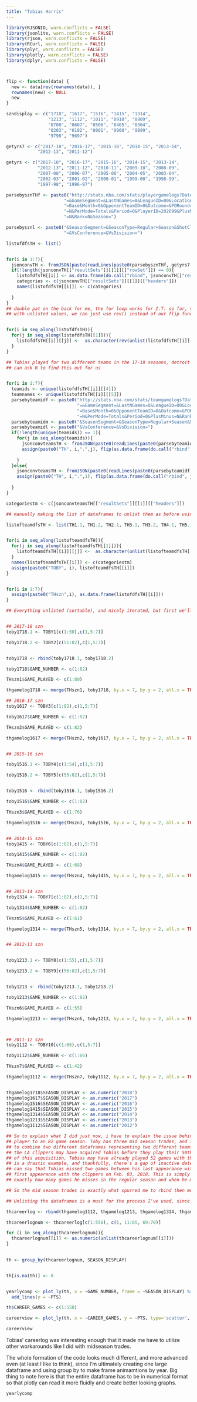 ```yaml
---
title: "Tobias Harris"
---
```



```r


library(RJSONIO, warn.conflicts = FALSE)
library(jsonlite, warn.conflicts = FALSE)
library(rjson, warn.conflicts = FALSE)
library(RCurl, warn.conflicts = FALSE)
library(plyr, warn.conflicts = FALSE)
library(plotly, warn.conflicts = FALSE)
library(dplyr, warn.conflicts = FALSE)



flip <- function(data) {
  new <- data[rev(rownames(data)), ]
  rownames(new) <- NULL
  new
}

szndisplay <- c("1718", "1617", "1516", "1415", "1314",
                "1213", "1112", "1011", "0910", "0809",
                "0708", "0607", "0506", "0405", "0304",
                "0203", "0102", "0001", "9900", "9899",
                "9798", "9697")

getyrs7 <- c("2017-18", "2016-17", "2015-16", "2014-15", "2013-14",
            "2012-13", "2011-12")

getyrs <- c("2017-18", "2016-17", "2015-16", "2014-15", "2013-14",
            "2012-13", "2011-12", "2010-11", "2009-10", "2008-09",
            "2007-08", "2006-07", "2005-06", "2004-05", "2003-04",
            "2002-03", "2001-02", "2000-01", "1999-00", "1998-99",
            "1997-98", "1996-97")

parsebysznTHf <- paste0("http://stats.nba.com/stats/playergamelogs?DateFrom=&DateTo",
                      "=&GameSegment=&LastNGames=0&LeagueID=00&Location=&MeasureType",
                      "=Base&Month=0&OpponentTeamID=0&Outcome=&PORound=0&PaceAdjust",
                      "=N&PerMode=Totals&Period=0&PlayerID=202699&PlusMinus",
                      "=N&Rank=N&Season=")

parsebysznl <- paste0("&SeasonSegment=&SeasonType=Regular+Season&ShotClockRange",
                      "=&VsConference=&VsDivision=")

listofdfsTH <- list()


for(i in 1:7){
  jsonconvTH <- fromJSON(paste(readLines(paste0(parsebysznTHf, getyrs7[i], parsebysznl), warn = FALSE), collapse = ""))
  if(!length(jsonconvTH[["resultSets"]][[1]][["rowSet"]]) == 0){
    listofdfsTH[[i]] <- as.data.frame(do.call("rbind", jsonconvTH[["resultSets"]][[1]][["rowSet"]]))
    categories <- c(jsonconvTH[["resultSets"]][[1]][["headers"]])
    names(listofdfsTH[[i]]) <- c(categories)
    
  }
}
## double pat on the back for me, the for loop works for I.T. so far, showing 7 seasons played.
## with unlisted values, we can just use rev() instead of our flip function


for(i in seq_along(listofdfsTH)){
  for(j in seq_along(listofdfsTH[[1]])){
    listofdfsTH[[i]][[j]] <-  as.character(rev(unlist(listofdfsTH[[i]][[j]])))
  }
}

## Tobias played for two different teams in the 17-18 seasons, detroit and LA. lets see if we 
## can ask R to find this out for us


for(i in 1:7){
  teamids <- unique(listofdfsTH[[i]][[4]])
  teamnames <- unique(listofdfsTH[[i]][[5]])
  parsebyteamidf <- paste0("http://stats.nba.com/stats/teamgamelogs?DateFrom=&DateTo",
                           "=&GameSegment=&LastNGames=0&LeagueID=00&Location=&MeasureType",
                           "=Base&Month=0&OpponentTeamID=0&Outcome=&PORound=0&PaceAdjust",
                           "=N&PerMode=Totals&Period=0&PlusMinus=N&Rank=N&Season=")
  parsebyteamidm <- paste0("&SeasonSegment=&SeasonType=Regular+Season&ShotClockRange=&TeamID=")
  parsebyteamidl <- paste0("&VsConference=&VsDivision=")
  if(!length(unique(teamids)) == 1){
    for(j in seq_along(teamids)){
      jsonconvteamsTH <- fromJSON(paste0(readLines(paste0(parsebyteamidf, getyrs[i], parsebyteamidm, teamids[j], parsebyteamidl), warn = FALSE)))
      assign(paste0("TH", i,".",j), flip(as.data.frame(do.call("rbind", jsonconvteamsTH[["resultSets"]][[1]][["rowSet"]]))))
      
    }
  }else{
    jsonconvteamsTH <- fromJSON(paste0(readLines(paste0(parsebyteamidf, getyrs[i], parsebyteamidm, teamids , parsebyteamidl), warn = FALSE)))
    assign(paste0("TH", i,".",1), flip(as.data.frame(do.call("rbind", jsonconvteamsTH[["resultSets"]][[1]][["rowSet"]]))))
    
  }
}

categoriestm <- c(jsonconvteamsTH[["resultSets"]][[1]][["headers"]])

## manually making the list of dataframes to unlist them as before using the unlist for loop

listofteamdfsTH <- list(TH1.1, TH1.2, TH2.1, TH3.1, TH3.2, TH4.1, TH5.1, TH6.1, TH6.2, TH7.1)


for(i in seq_along(listofteamdfsTH)){
  for(j in seq_along(listofteamdfsTH[[1]])){
    listofteamdfsTH[[i]][[j]] <-  as.character(unlist(listofteamdfsTH[[i]][[j]]))
  }
  names(listofteamdfsTH[[i]]) <- c(categoriestm)
  assign(paste0("TOBY", i), listofteamdfsTH[[i]])
}


for(i in 1:7){
  assign(paste0("THszn",i), as.data.frame(listofdfsTH[[i]]))
}

## Everything unlisted (sortable), and nicely iterated, but first we'll find the process it takes to make the full career gamelog


## 2017-18 szn
toby1718.1 <- TOBY1[c(1:50),c(1,5:7)]

toby1718.2 <- TOBY2[c(51:82),c(1,5:7)]


toby1718 <- rbind(toby1718.1, toby1718.2)

toby1718$GAME_NUMBER <- c(1:82)

THszn1$GAME_PLAYED <- c(1:80)

thgamelog1718 <- merge(THszn1, toby1718, by.x = 7, by.y = 2, all.x = TRUE, all.y = TRUE)

## 2016-17 szn
toby1617 <- TOBY3[c(1:82),c(1,5:7)]

toby1617$GAME_NUMBER <- c(1:82)

THszn2$GAME_PLAYED <- c(1:82)

thgamelog1617 <- merge(THszn2, toby1617, by.x = 7, by.y = 2, all.x = TRUE, all.y = TRUE)


## 2015-16 szn

toby1516.1 <- TOBY4[c(1:54),c(1,5:7)]

toby1516.2 <- TOBY5[c(55:82),c(1,5:7)]


toby1516 <- rbind(toby1516.1, toby1516.2)

toby1516$GAME_NUMBER <- c(1:82)

THszn3$GAME_PLAYED <- c(1:76)

thgamelog1516 <- merge(THszn3, toby1516, by.x = 7, by.y = 2, all.x = TRUE, all.y = TRUE)


## 2014-15 szn
toby1415 <- TOBY6[c(1:82),c(1,5:7)]

toby1415$GAME_NUMBER <- c(1:82)

THszn4$GAME_PLAYED <- c(1:68)

thgamelog1415 <- merge(THszn4, toby1415, by.x = 7, by.y = 2, all.x = TRUE, all.y = TRUE)


## 2013-14 szn
toby1314 <- TOBY7[c(1:82),c(1,5:7)]

toby1314$GAME_NUMBER <- c(1:82)

THszn5$GAME_PLAYED <- c(1:61)

thgamelog1314 <- merge(THszn5, toby1314, by.x = 7, by.y = 2, all.x = TRUE, all.y = TRUE)


## 2012-13 szn


toby1213.1 <- TOBY8[c(1:55),c(1,5:7)]

toby1213.2 <- TOBY9[c(56:82),c(1,5:7)]


toby1213 <- rbind(toby1213.1, toby1213.2)

toby1213$GAME_NUMBER <- c(1:82)

THszn6$GAME_PLAYED <- c(1:55)

thgamelog1213 <- merge(THszn6, toby1213, by.x = 7, by.y = 2, all.x = TRUE, all.y = TRUE)



## 2011-12 szn
toby1112 <- TOBY10[c(1:66),c(1,5:7)]

toby1112$GAME_NUMBER <- c(1:66)

THszn7$GAME_PLAYED <- c(1:42)

thgamelog1112 <- merge(THszn7, toby1112, by.x = 7, by.y = 2, all.x = TRUE, all.y = TRUE)


thgamelog1718$SEASON_DISPLAY <- as.numeric("2018")
thgamelog1617$SEASON_DISPLAY <- as.numeric("2017")
thgamelog1516$SEASON_DISPLAY <- as.numeric("2016")
thgamelog1415$SEASON_DISPLAY <- as.numeric("2015")
thgamelog1314$SEASON_DISPLAY <- as.numeric("2014")
thgamelog1213$SEASON_DISPLAY <- as.numeric("2013")
thgamelog1112$SEASON_DISPLAY <- as.numeric("2012")

## So to explain what I did just now, i have to explain the issue behind trying to depend each
## player to an 82 game season. Toby has three mid season trades, and it gets ugly when trying 
## to combine two different dataframes representing two different teams' schedules. For instance,
## the LA clippers may have acquired Tobias before they play their 50th game, but at the time
## of this acquisition, Tobias may have already played 52 games with the Detroit Pistons. This
## is a drastic example, and thankfully, there's a gap of inactive dates large enough so that we 
## can say that Tobias missed two games between his last appearance with the Pistons on Jan. 29, 2018 and his
## first appearance with the clippers on Feb. 03, 2018. This is simply for fantasy purposes, so we can know
## exactly how many games he misses in the regular season and when he misses those games.

## So the mid season trades is exactly what spurred me to rbind then merge as I did for Tobias's three mid season trades.

## Unlisting the dataframes is a must for the process I've used, since it is necessary for keeping order in tact

thcareerlog <- rbind(thgamelog1112, thgamelog1213, thgamelog1314, thgamelog1415, thgamelog1516, thgamelog1617, thgamelog1718)

thcareerlognum <- thcareerlog[c(1:558), c(1, 11:65, 69:70)]

for (i in seq_along(thcareerlognum)){
  thcareerlognum[[i]] <- as.numeric(unlist(thcareerlognum[[i]]))
}
  

th <- group_by(thcareerlognum, SEASON_DISPLAY)


th[is.na(th)] <- 0


yearlycomp <- plot_ly(th, x = ~GAME_NUMBER, frame = ~SEASON_DISPLAY) %>%
  add_lines(y = ~PTS)

th$CAREER_GAMES <- c(1:558)

careerview <- plot_ly(th, x = ~CAREER_GAMES, y = ~PTS, type='scatter', mode='lines')

careerview
```

Tobias' careerlog was interesting enough that it made me have to utilize other workarounds like I did with midseason trades.

The whole formation of the code looks much different, and more advanced even (at least I like to think), since I'm ultimately creating one large dataframe and using group by to make frame animamtions by year. Big thing to note here is that
the entire dataframe has to be in numerical format so that plotly can read it more fluidly and create better looking graphs.

```r


yearlycomp





```







